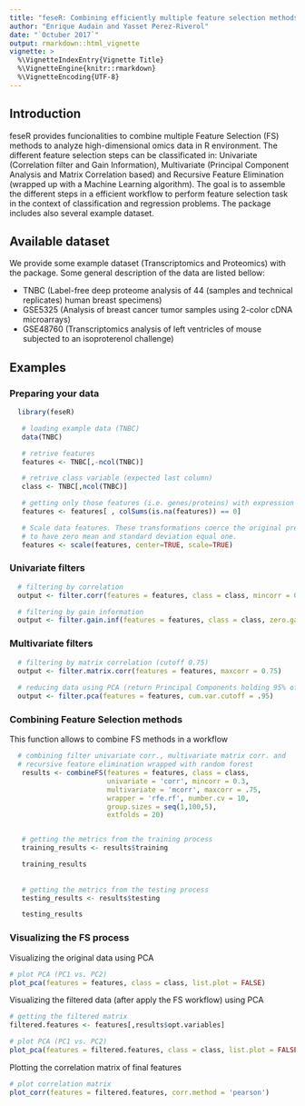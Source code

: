 ```yaml
---
title: "feseR: Combining efficiently multiple feature selection methods in a R-workflow"
author: "Enrique Audain and Yasset Perez-Riverol"
date: "`Octuber 2017`"
output: rmarkdown::html_vignette
vignette: >
  %\VignetteIndexEntry{Vignette Title}
  %\VignetteEngine{knitr::rmarkdown}
  %\VignetteEncoding{UTF-8}
---
```


## Introduction

feseR provides funcionalities to combine multiple Feature Selection (FS) methods to analyze high-dimensional omics data in R environment. The different feature selection steps can be classificated in: Univariate (Correlation filter and Gain Information), Multivariate (Principal Component Analysis and Matrix Correlation based) and Recursive Feature Elimination (wrapped up with a Machine Learning algorithm). The goal is to assemble the different steps in a efficient workflow to perform feature selection task in the context of classification and regression problems. The package includes also several example dataset.

## Available dataset

We provide some example dataset (Transcriptomics and Proteomics) with the package. Some general description of the data are listed bellow:

* TNBC (Label-free deep proteome analysis of 44 (samples and technical replicates) human breast specimens)
* GSE5325 (Analysis of breast cancer tumor samples using 2-color cDNA microarrays)
* GSE48760 (Transcriptomics analysis of left ventricles of mouse subjected to an isoproterenol challenge)

## Examples


### Preparing your data

```r
  
  library(feseR)

   # loading example data (TNBC)
   data(TNBC)

   # retrive features
   features <- TNBC[,-ncol(TNBC)]

   # retrive class variable (expected last column)
   class <- TNBC[,ncol(TNBC)]

   # getting only those features (i.e. genes/proteins) with expression values for all instances (samples)
   features <- features[ , colSums(is.na(features)) == 0]

   # Scale data features. These transformations coerce the original predictors 
   # to have zero mean and standard deviation equal one.
   features <- scale(features, center=TRUE, scale=TRUE)

```


### Univariate filters

```r
  # filtering by correlation
  output <- filter.corr(features = features, class = class, mincorr = 0.3)

  # filtering by gain information
  output <- filter.gain.inf(features = features, class = class, zero.gain.out = TRUE)
```


### Multivariate filters

```r
  # filtering by matrix correlation (cutoff 0.75)
  output <- filter.matrix.corr(features = features, maxcorr = 0.75)
  
  # reducing data using PCA (return Principal Components holding 95% of variance)
  output <- filter.pca(features = features, cum.var.cutoff = .95)
```



### Combining Feature Selection methods

This function allows to combine FS methods in a workflow 

```r

  # combining filter univariate corr., multivariate matrix corr. and
  # recursive feature elimination wrapped with random forest
   results <- combineFS(features = features, class = class,
                        univariate = 'corr', mincorr = 0.3,
                        multivariate = 'mcorr', maxcorr = .75,
                        wrapper = 'rfe.rf', number.cv = 10, 
                        group.sizes = seq(1,100,5), 
                        extfolds = 20)


   # getting the metrics from the training process
   training_results <- results$training

   training_results
   
   
   # getting the metrics from the testing process
   testing_results <- results$testing

   testing_results
```



### Visualizing the FS process


Visualizing the original data using PCA

```r

# plot PCA (PC1 vs. PC2)
plot_pca(features = features, class = class, list.plot = FALSE)

```



Visualizing the filtered data (after apply the FS workflow) using PCA

```r

# getting the filtered matrix
filtered.features <- features[,results$opt.variables]

# plot PCA (PC1 vs. PC2)
plot_pca(features = filtered.features, class = class, list.plot = FALSE)

```



Plotting the correlation matrix of final features

```r

# plot correlation matrix
plot_corr(features = filtered.features, corr.method = 'pearson')

```

